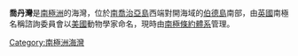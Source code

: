{{coord|54|0|S|38|3|W|source:GNIS|display=title}}

'''喬丹灣'''是[[南極洲|南極洲]]的海灣，位於[[南喬治亞島|南喬治亞島]]西端對開海域的[[伯德島_(南喬治亞群島)|伯德島]]南部，由[[英國|英國]]南極名稱諮詢委員會以[[美國|美國]]動物學家命名，現時由[[南極條約體系|南極條約體系]]管理。

{{Antarctica-geo-stub}}
[[Category:南極洲海灣|Category:南極洲海灣]]